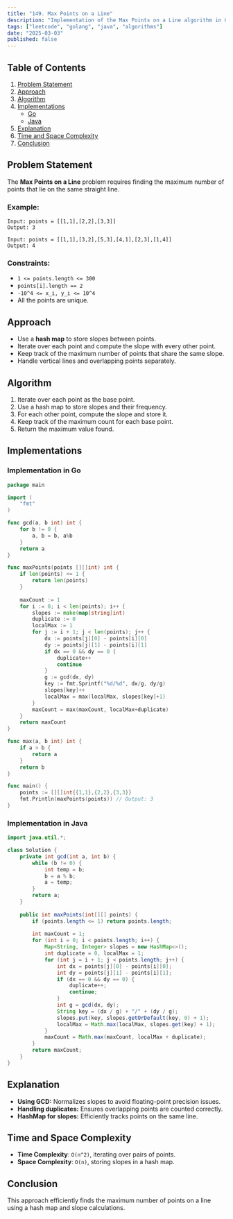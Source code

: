 ```yaml
---
title: "149. Max Points on a Line"
description: "Implementation of the Max Points on a Line algorithm in Go and Java."
tags: ["leetcode", "golang", "java", "algorithms"]
date: "2025-03-03"
published: false
---
```


## Table of Contents

1. [Problem Statement](#problem-statement)
2. [Approach](#approach)
3. [Algorithm](#algorithm)
4. [Implementations](#implementations)
   - [Go](#implementation-in-go)
   - [Java](#implementation-in-java)
5. [Explanation](#explanation)
6. [Time and Space Complexity](#time-and-space-complexity)
7. [Conclusion](#conclusion)

## Problem Statement

The **Max Points on a Line** problem requires finding the maximum number of points that lie on the same straight line.

### Example:

```
Input: points = [[1,1],[2,2],[3,3]]
Output: 3
```

```
Input: points = [[1,1],[3,2],[5,3],[4,1],[2,3],[1,4]]
Output: 4
```

### Constraints:

- `1 <= points.length <= 300`
- `points[i].length == 2`
- `-10^4 <= x_i, y_i <= 10^4`
- All the points are unique.

## Approach

- Use a **hash map** to store slopes between points.
- Iterate over each point and compute the slope with every other point.
- Keep track of the maximum number of points that share the same slope.
- Handle vertical lines and overlapping points separately.

## Algorithm

1. Iterate over each point as the base point.
2. Use a hash map to store slopes and their frequency.
3. For each other point, compute the slope and store it.
4. Keep track of the maximum count for each base point.
5. Return the maximum value found.

## Implementations

### Implementation in Go

```go
package main

import (
    "fmt"
)

func gcd(a, b int) int {
    for b != 0 {
        a, b = b, a%b
    }
    return a
}

func maxPoints(points [][]int) int {
    if len(points) <= 1 {
        return len(points)
    }
    
    maxCount := 1
    for i := 0; i < len(points); i++ {
        slopes := make(map[string]int)
        duplicate := 0
        localMax := 1
        for j := i + 1; j < len(points); j++ {
            dx := points[j][0] - points[i][0]
            dy := points[j][1] - points[i][1]
            if dx == 0 && dy == 0 {
                duplicate++
                continue
            }
            g := gcd(dx, dy)
            key := fmt.Sprintf("%d/%d", dx/g, dy/g)
            slopes[key]++
            localMax = max(localMax, slopes[key]+1)
        }
        maxCount = max(maxCount, localMax+duplicate)
    }
    return maxCount
}

func max(a, b int) int {
    if a > b {
        return a
    }
    return b
}

func main() {
    points := [][]int{{1,1},{2,2},{3,3}}
    fmt.Println(maxPoints(points)) // Output: 3
}
```

### Implementation in Java

```java
import java.util.*;

class Solution {
    private int gcd(int a, int b) {
        while (b != 0) {
            int temp = b;
            b = a % b;
            a = temp;
        }
        return a;
    }
    
    public int maxPoints(int[][] points) {
        if (points.length <= 1) return points.length;
        
        int maxCount = 1;
        for (int i = 0; i < points.length; i++) {
            Map<String, Integer> slopes = new HashMap<>();
            int duplicate = 0, localMax = 1;
            for (int j = i + 1; j < points.length; j++) {
                int dx = points[j][0] - points[i][0];
                int dy = points[j][1] - points[i][1];
                if (dx == 0 && dy == 0) {
                    duplicate++;
                    continue;
                }
                int g = gcd(dx, dy);
                String key = (dx / g) + "/" + (dy / g);
                slopes.put(key, slopes.getOrDefault(key, 0) + 1);
                localMax = Math.max(localMax, slopes.get(key) + 1);
            }
            maxCount = Math.max(maxCount, localMax + duplicate);
        }
        return maxCount;
    }
}
```

## Explanation

- **Using GCD:** Normalizes slopes to avoid floating-point precision issues.
- **Handling duplicates:** Ensures overlapping points are counted correctly.
- **HashMap for slopes:** Efficiently tracks points on the same line.

## Time and Space Complexity

- **Time Complexity**: `O(n^2)`, iterating over pairs of points.
- **Space Complexity**: `O(n)`, storing slopes in a hash map.

## Conclusion

This approach efficiently finds the maximum number of points on a line using a hash map and slope calculations.
